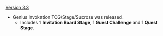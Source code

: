 {{Change History/Header}}
[[Version 3.3]]
* Genius Invokation TCG/Stage/Sucrose was released.
** Includes 1 '''Invitation Board Stage''', 1 '''Guest Challenge''' and 1 '''Quest Stage'''.